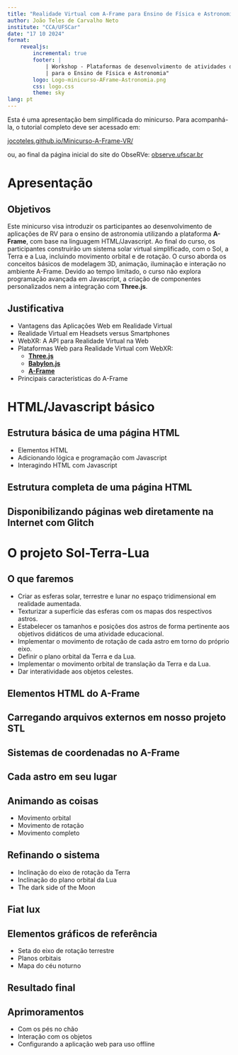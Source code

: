 ```yaml
---
title: "Realidade Virtual com A-Frame para Ensino de Física e Astronomia"
author: João Teles de Carvalho Neto
institute: "CCA/UFSCar"
date: "17 10 2024"
format:
    revealjs:
        incremental: true
        footer: |
            | Workshop - Plataformas de desenvolvimento de atividades de Realidade Virtual
            | para o Ensino de Física e Astronomia"
        logo: Logo-minicurso-AFrame-Astronomia.png
        css: logo.css
        theme: sky
lang: pt
---
```


Esta é uma apresentação bem simplificada do minicurso. Para acompanhá-la, o tutorial completo deve ser acessado em:

[jocoteles.github.io/Minicurso-A-Frame-VR/](https://jocoteles.github.io/Minicurso-A-Frame-VR/)

ou, ao final da página inicial do site do ObseRVe: [observe.ufscar.br](https://observe.ufscar.br/) 

# Apresentação

## Objetivos 

Este minicurso visa introduzir os participantes ao desenvolvimento de aplicações de RV para o ensino de astronomia utilizando a plataforma **A-Frame**, com base na linguagem HTML/Javascript. Ao final do curso, os participantes construirão um sistema solar virtual simplificado, com o Sol, a Terra e a Lua, incluindo movimento orbital e de rotação. O curso aborda os conceitos básicos de modelagem 3D, animação, iluminação e interação no ambiente A-Frame. Devido ao tempo limitado, o curso não explora programação avançada em Javascript, a criação de componentes personalizados nem a integração com **Three.js**. 

## Justificativa

- Vantagens das Aplicações Web em Realidade Virtual
- Realidade Virtual em Headsets versus Smartphones
- WebXR: A API para Realidade Virtual na Web
- Plataformas Web para Realidade Virtual com WebXR:
    - [**Three.js**](https://threejs.org/) 
    - [**Babylon.js**](https://www.babylonjs.com/) 
    - [**A-Frame**](https://aframe.io/)
- Principais características do A-Frame


# HTML/Javascript básico

## Estrutura básica de uma página HTML

- Elementos HTML
- Adicionando lógica e programação com Javascript
- Interagindo HTML com Javascript

## Estrutura completa de uma página HTML

## Disponibilizando páginas web diretamente na Internet com Glitch {#sec-glitch}


# O projeto Sol-Terra-Lua

## O que faremos {.smaller}

- Criar as esferas solar, terrestre e lunar no espaço tridimensional em realidade aumentada.
- Texturizar a superfície das esferas com os mapas dos respectivos astros.
- Estabelecer os tamanhos e posições dos astros de forma pertinente aos objetivos didáticos de uma atividade educacional.
- Implementar o movimento de rotação de cada astro em torno do próprio eixo.
- Definir o plano orbital da Terra e da Lua.
- Implementar o movimento orbital de translação da Terra e da Lua.
- Dar interatividade aos objetos celestes.

## Elementos HTML do A-Frame

## Carregando arquivos externos em nosso projeto STL

## Sistemas de coordenadas no A-Frame

## Cada astro em seu lugar

## Animando as coisas

- Movimento orbital
- Movimento de rotação
- Movimento completo

## Refinando o sistema

- Inclinação do eixo de rotação da Terra
- Inclinação do plano orbital da Lua
- The dark side of the Moon

## Fiat lux

## Elementos gráficos de referência

- Seta do eixo de rotação terrestre
- Planos orbitais
- Mapa do céu noturno

## Resultado final

## Aprimoramentos

- Com os pés no chão
- Interação com os objetos
- Configurando a aplicação web para uso offline
